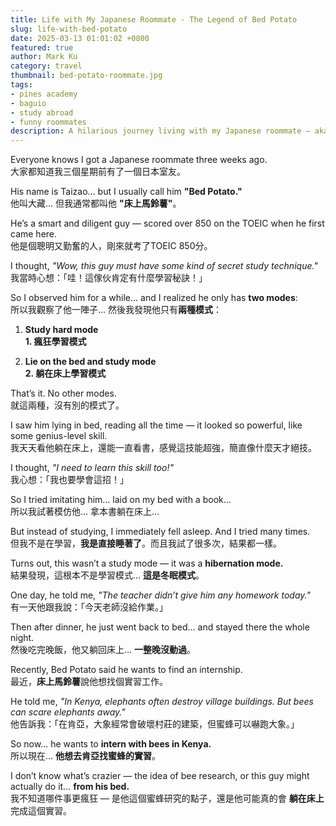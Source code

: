 ```yaml
---
title: Life with My Japanese Roommate - The Legend of Bed Potato
slug: life-with-bed-potato  
date: 2025-03-13 01:01:02 +0800
featured: true
author: Mark Ku
category: travel
thumbnail: bed-potato-roommate.jpg
tags:
- pines academy  
- baguio  
- study abroad  
- funny roommates  
description: A hilarious journey living with my Japanese roommate — aka Bed Potato — who mastered the art of studying from bed.
---
```


Everyone knows I got a Japanese roommate three weeks ago.    
大家都知道我三個星期前有了一個日本室友。  

His name is Taizao... but I usually call him **"Bed Potato."**  
他叫大藏… 但我通常都叫他 **"床上馬鈴薯"**。  

He’s a smart and diligent guy — scored over 850 on the TOEIC when he first came here.  
他是個聰明又勤奮的人，剛來就考了TOEIC 850分。  

I thought, *"Wow, this guy must have some kind of secret study technique."*  
我當時心想：「哇！這傢伙肯定有什麼學習秘訣！」  

So I observed him for a while... and I realized he only has **two modes**:  
所以我觀察了他一陣子… 然後我發現他只有**兩種模式**：  

1. **Study hard mode**  
   **1. 瘋狂學習模式**  

2. **Lie on the bed and study mode**  
   **2. 躺在床上學習模式**  

That’s it. No other modes.  
就這兩種，沒有別的模式了。  

I saw him lying in bed, reading all the time — it looked so powerful, like some genius-level skill.  
我天天看他躺在床上，還能一直看書，感覺這技能超強，簡直像什麼天才絕技。  

I thought, *"I need to learn this skill too!"*  
我心想：「我也要學會這招！」  

So I tried imitating him… laid on my bed with a book…  
所以我試著模仿他… 拿本書躺在床上…  

But instead of studying, I immediately fell asleep. And I tried many times.  
但我不是在學習，**我是直接睡著了**。而且我試了很多次，結果都一樣。  

Turns out, this wasn’t a study mode — it was a **hibernation mode.**  
結果發現，這根本不是學習模式… **這是冬眠模式**。  

One day, he told me, *"The teacher didn’t give him any homework today."*  
有一天他跟我說：「今天老師沒給作業。」  

Then after dinner, he just went back to bed... and stayed there the whole night.  
然後吃完晚飯，他又躺回床上… **一整晚沒動過**。  

Recently, Bed Potato said he wants to find an internship.  
最近，**床上馬鈴薯**說他想找個實習工作。  

He told me, *"In Kenya, elephants often destroy village buildings. But bees can scare elephants away."*  
他告訴我：「在肯亞，大象經常會破壞村莊的建築，但蜜蜂可以嚇跑大象。」  

So now... he wants to **intern with bees in Kenya.**  
所以現在… **他想去肯亞找蜜蜂的實習**。  

I don’t know what’s crazier — the idea of bee research, or this guy might actually do it... **from his bed.**  
我不知道哪件事更瘋狂 — 是他這個蜜蜂研究的點子，還是他可能真的會 **躺在床上** 完成這個實習。  


